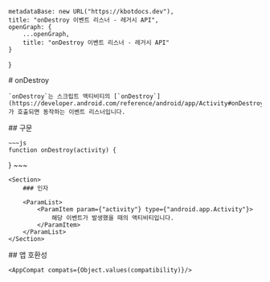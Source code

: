 
    metadataBase: new URL("https://kbotdocs.dev"),
    title: "onDestroy 이벤트 리스너 - 레거시 API",
    openGraph: {
        ...openGraph,
        title: "onDestroy 이벤트 리스너 - 레거시 API"
    }
}

<Section>
    # onDestroy

    `onDestroy`는 스크립트 액티비티의 [`onDestroy`](https://developer.android.com/reference/android/app/Activity#onDestroy())가 호출되면 동작하는 이벤트 리스너입니다.
</Section>
<Section>
    ## 구문

    ~~~js
    function onDestroy(activity) {

}
    ~~~

    <Section>
        ### 인자

        <ParamList>
            <ParamItem param={"activity"} type={"android.app.Activity"}>
                해당 이벤트가 발생했을 때의 액티비티입니다.
            </ParamItem>
        </ParamList>
    </Section>
</Section>
<Section>
    ## 앱 호환성

    <AppCompat compats={Object.values(compatibility)}/>
</Section>
